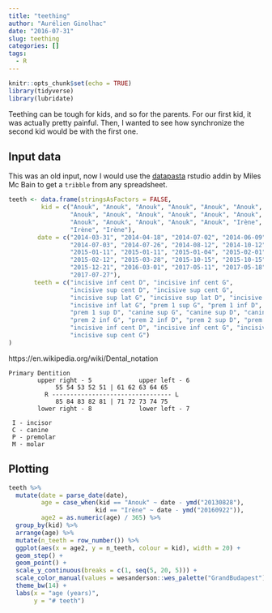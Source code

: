 ```yaml
---
title: "teething"
author: "Aurélien Ginolhac"
date: "2016-07-31"
slug: teething
categories: []
tags:
  - R
---
```


```r
knitr::opts_chunk$set(echo = TRUE)
library(tidyverse)
library(lubridate)
```

Teething can be tough for kids, and so for the parents. For our first kid, it was actually pretty painful.
Then, I wanted to see how synchronize the second kid would be with the first one.

## Input data

This was an old input, now I would use the [datapasta](https://github.com/milesmcbain/datapasta) rstudio addin by Miles Mc Bain to get a `tribble` from any spreadsheet.

```r
teeth <- data.frame(stringsAsFactors = FALSE,
         kid = c("Anouk", "Anouk", "Anouk", "Anouk", "Anouk", "Anouk", "Anouk",
                 "Anouk", "Anouk", "Anouk", "Anouk", "Anouk", "Anouk", "Anouk",
                 "Anouk", "Anouk", "Anouk", "Anouk", "Anouk", "Irène", "Irène",
                 "Irène", "Irène"),
        date = c("2014-03-31", "2014-04-18", "2014-07-02", "2014-06-09",
                 "2014-07-03", "2014-07-26", "2014-08-12", "2014-10-12",
                 "2015-01-11", "2015-01-11", "2015-01-04", "2015-02-01", "2015-02-01",
                 "2015-02-12", "2015-03-28", "2015-10-15", "2015-10-15",
                 "2015-12-21", "2016-03-01", "2017-05-11", "2017-05-18", "2017-07-11",
                 "2017-07-27"),
       teeth = c("incisive inf cent D", "incisive inf cent G",
                 "incisive sup cent D", "incisive sup cent G",
                 "incisive sup lat G", "incisive sup lat D", "incisive inf lat D",
                 "incisive inf lat G", "prem 1 sup G", "prem 1 inf D", "prem 1 sup D",
                 "prem 1 sup D", "canine sup G", "canine sup D", "canine inf D",
                 "prem 2 inf G", "prem 2 inf D", "prem 2 sup D", "prem 2 sup G",
                 "incisive inf cent D", "incisive inf cent G", "incisive sup cent D",
                 "incisive sup cent G")
)

```

https://en.wikipedia.org/wiki/Dental_notation

```
Primary Dentition
        upper right - 5             upper left - 6
             55 54 53 52 51 | 61 62 63 64 65 
          R --------------------------------- L
             85 84 83 82 81 | 71 72 73 74 75 
        lower right - 8             lower left - 7

 I - incisor
 C - canine
 P - premolar
 M - molar
```

## Plotting


```r
teeth %>%
  mutate(date = parse_date(date),
         age = case_when(kid == "Anouk" ~ date - ymd("20130828"),
                        kid == "Irène" ~ date - ymd("20160922")),
         age2 = as.numeric(age) / 365) %>%
  group_by(kid) %>%
  arrange(age) %>%
  mutate(n_teeth = row_number()) %>% 
  ggplot(aes(x = age2, y = n_teeth, colour = kid), width = 20) +
  geom_step() +
  geom_point() +
  scale_y_continuous(breaks = c(1, seq(5, 20, 5))) +
  scale_color_manual(values = wesanderson::wes_palette("GrandBudapest")[3:4]) + 
  theme_bw(14) +
  labs(x = "age (years)",
       y = "# teeth")
```

